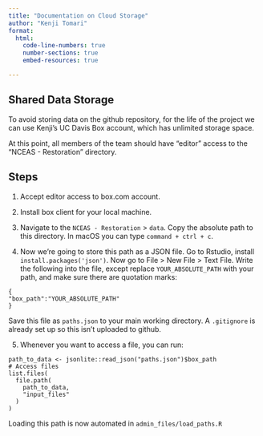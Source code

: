 ```yaml
---
title: "Documentation on Cloud Storage"
author: "Kenji Tomari"
format: 
  html:
    code-line-numbers: true
    number-sections: true
    embed-resources: true

---
```


## Shared Data Storage

To avoid storing data on the github repository, for the life of the project we can use Kenji's UC Davis Box account, which has unlimited storage space.

At this point, all members of the team should have "editor" access to the "NCEAS - Restoration" directory.

## Steps

(@) Accept editor access to box.com account.

(@) Install box client for your local machine.

(@) Navigate to the `NCEAS - Restoration` > `data`. Copy the absolute path to this directory. In macOS you can type `command + ctrl + c`.

(@) Now we're going to store this path as a JSON file. Go to Rstudio, install `install.packages('json')`. Now go to File > New File > Text File. Write the following into the file, except replace `YOUR_ABSOLUTE_PATH` with your path, and make sure there are quotation marks:

```
{
"box_path":"YOUR_ABSOLUTE_PATH"
}
```

Save this file as `paths.json` to your main working directory. A `.gitignore` is already set up so this isn't uploaded to github.

(@) Whenever you want to access a file, you can run:

```
path_to_data <- jsonlite::read_json("paths.json")$box_path
# Access files
list.files(
  file.path(
    path_to_data,
    "input_files"
  )
)
```

Loading this path is now automated in `admin_files/load_paths.R`